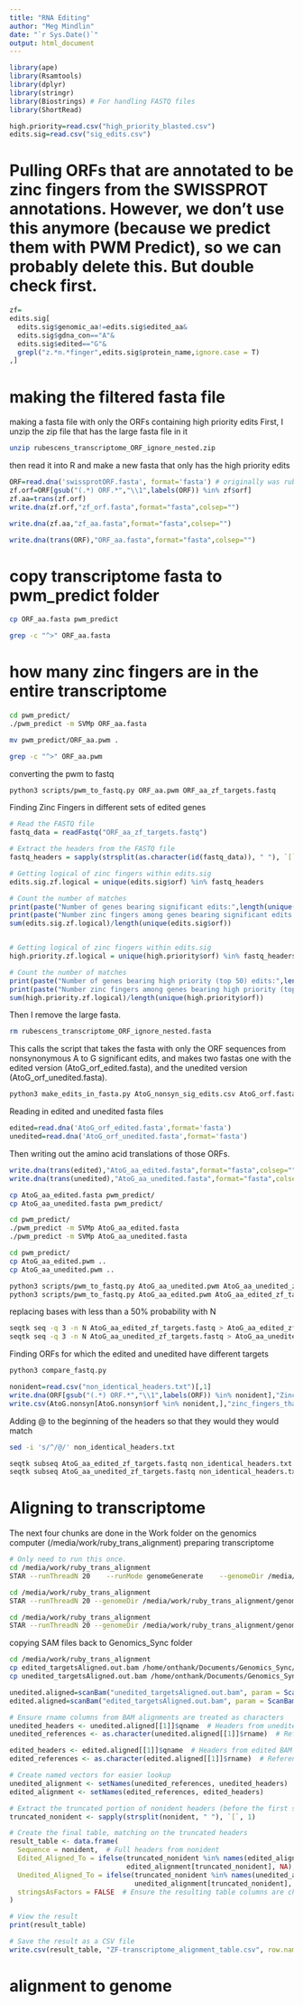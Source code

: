 ```yaml
---
title: "RNA Editing"
author: "Meg Mindlin"
date: "`r Sys.Date()`"
output: html_document
---
```


```r
library(ape)
library(Rsamtools)
library(dplyr)
library(stringr)
library(Biostrings) # For handling FASTQ files
library(ShortRead)
```



```r
high.priority=read.csv("high_priority_blasted.csv")
edits.sig=read.csv("sig_edits.csv")
```

# Pulling ORFs that are annotated to be zinc fingers from the SWISSPROT annotations.  However, we don't use this anymore (because we predict them with PWM Predict), so we can probably delete this. But double check first.
```r
zf=
edits.sig[
  edits.sig$genomic_aa!=edits.sig$edited_aa&
  edits.sig$gdna_con=="A"&
  edits.sig$edited=="G"&
  grepl("z.*n.*finger",edits.sig$protein_name,ignore.case = T)
,]
```


# making the filtered fasta file
making a fasta file with only the ORFs containing high priority edits
First, I unzip the zip file that has the large fasta file in it
```bash
unzip rubescens_transcriptome_ORF_ignore_nested.zip
```

then read it into R and make a new fasta that only has the high priority edits
```r
ORF=read.dna('swissprotORF.fasta', format='fasta') # originally was rubescens_transcriptome_ORF_ignore_nested.fasta
zf.orf=ORF[gsub("(.*) ORF.*","\\1",labels(ORF)) %in% zf$orf]
zf.aa=trans(zf.orf)
write.dna(zf.orf,"zf_orf.fasta",format="fasta",colsep="")

write.dna(zf.aa,"zf_aa.fasta",format="fasta",colsep="")


```

```r
write.dna(trans(ORF),"ORF_aa.fasta",format="fasta",colsep="")
```


# copy transcriptome fasta to pwm_predict folder
```bash
cp ORF_aa.fasta pwm_predict
```

```bash
grep -c "^>" ORF_aa.fasta
```

# how many zinc fingers are in the entire transcriptome
```bash
cd pwm_predict/
./pwm_predict -m SVMp ORF_aa.fasta
```

```bash
mv pwm_predict/ORF_aa.pwm .
```

```bash
grep -c "^>" ORF_aa.pwm 
```

converting the pwm to fastq
```bash
python3 scripts/pwm_to_fastq.py ORF_aa.pwm ORF_aa_zf_targets.fastq
```

Finding Zinc Fingers in different sets of edited genes
```r


# Read the FASTQ file
fastq_data = readFastq("ORF_aa_zf_targets.fastq")

# Extract the headers from the FASTQ file
fastq_headers = sapply(strsplit(as.character(id(fastq_data)), " "), `[`, 1)

# Getting logical of zinc fingers within edits.sig
edits.sig.zf.logical = unique(edits.sig$orf) %in% fastq_headers

# Count the number of matches
print(paste("Number of genes bearing significant edits:",length(unique(edits.sig$orf))))
print(paste("Number zinc fingers among genes bearing significant edits:",sum(edits.sig.zf.logical)))
sum(edits.sig.zf.logical)/length(unique(edits.sig$orf))


# Getting logical of zinc fingers within edits.sig
high.priority.zf.logical = unique(high.priority$orf) %in% fastq_headers

# Count the number of matches
print(paste("Number of genes bearing high priority (top 50) edits:",length(unique(high.priority$orf))))
print(paste("Number zinc fingers among genes bearing high priority (top 50) edits:",sum(high.priority.zf.logical)))
sum(high.priority.zf.logical)/length(unique(high.priority$orf))


```


Then I remove the large fasta.
```bash
rm rubescens_transcriptome_ORF_ignore_nested.fasta
```

This calls the script that takes the fasta with only the ORF sequences from nonsynonymous A to G significant edits, and makes two fastas one with the edited version (AtoG_orf_edited.fasta), and the unedited version (AtoG_orf_unedited.fasta).
```bash
python3 make_edits_in_fasta.py AtoG_nonsyn_sig_edits.csv AtoG_orf.fasta
```

Reading in edited and unedited fasta files
```r
edited=read.dna('AtoG_orf_edited.fasta',format='fasta')
unedited=read.dna('AtoG_orf_unedited.fasta',format='fasta')
```

Then writing out the amino acid translations of those ORFs.
```r
write.dna(trans(edited),"AtoG_aa_edited.fasta",format="fasta",colsep="")
write.dna(trans(unedited),"AtoG_aa_unedited.fasta",format="fasta",colsep="")
```

```bash
cp AtoG_aa_edited.fasta pwm_predict/
cp AtoG_aa_unedited.fasta pwm_predict/
```

```bash
cd pwm_predict/
./pwm_predict -m SVMp AtoG_aa_edited.fasta
./pwm_predict -m SVMp AtoG_aa_unedited.fasta
```

```bash
cd pwm_predict/
cp AtoG_aa_edited.pwm ..
cp AtoG_aa_unedited.pwm ..
```

```bash
python3 scripts/pwm_to_fastq.py AtoG_aa_unedited.pwm AtoG_aa_unedited_zf_targets.fastq
python3 scripts/pwm_to_fastq.py AtoG_aa_edited.pwm AtoG_aa_edited_zf_targets.fastq
```

replacing bases with less than a 50% probability with N
```bash
seqtk seq -q 3 -n N AtoG_aa_edited_zf_targets.fastq > AtoG_aa_edited_zf_targets_N.fastq
seqtk seq -q 3 -n N AtoG_aa_unedited_zf_targets.fastq > AtoG_aa_unedited_zf_targets_N.fastq
```

Finding ORFs for which the edited and unedited have different targets
```bash
python3 compare_fastq.py
```

```r
nonident=read.csv("non_identical_headers.txt")[,1]
write.dna(ORF[gsub("(.*) ORF.*","\\1",labels(ORF)) %in% nonident],"Zinc_fingers_that_change.fasta",format="fasta",colsep="")
write.csv(AtoG.nonsyn[AtoG.nonsyn$orf %in% nonident,],"zinc_fingers_that_change.csv",row.names = F)
```

Adding @ to the beginning of the headers so that they would they would match
```bash
sed -i 's/^/@/' non_identical_headers.txt
```

```bash
seqtk subseq AtoG_aa_edited_zf_targets.fastq non_identical_headers.txt > nonident_targets_edited.fastq
seqtk subseq AtoG_aa_unedited_zf_targets.fastq non_identical_headers.txt > nonident_targets_unedited.fastq
```

# Aligning to transcriptome
The next four chunks are done in the Work folder on the genomics computer (/media/work/ruby_trans_alignment)
preparing transcriptome
```bash
# Only need to run this once.
cd /media/work/ruby_trans_alignment
STAR --runThreadN 20  	--runMode genomeGenerate  	--genomeDir /media/work/ruby_trans_alignment/genomeDir  	--genomeFastaFiles /media/work/ruby_trans_alignment/Trinity.fasta  	--genomeSAindexNbases 12  --limitGenomeGenerateRAM 204889114890
```


```bash
cd /media/work/ruby_trans_alignment
STAR --runThreadN 20 --genomeDir /media/work/ruby_trans_alignment/genomeDir --readFilesIn /media/work/ruby_trans_alignment/nonident_targets_edited.fastq --outFileNamePrefix edited_targets --outSAMtype BAM Unsorted --outSAMprimaryFlag OneBestScore --outSAMmultNmax 1
```

```bash
cd /media/work/ruby_trans_alignment
STAR --runThreadN 20 --genomeDir /media/work/ruby_trans_alignment/genomeDir --readFilesIn /media/work/ruby_trans_alignment/nonident_targets_unedited.fastq --outFileNamePrefix unedited_targets --outSAMtype BAM Unsorted --outSAMprimaryFlag OneBestScore --outSAMmultNmax 1
```

copying SAM files back to Genomics_Sync folder
```bash
cd /media/work/ruby_trans_alignment
cp edited_targetsAligned.out.bam /home/onthank/Documents/Genomics_Sync/Octopus_rubescens_optic_lobe_RNA_Editing/
cp unedited_targetsAligned.out.bam /home/onthank/Documents/Genomics_Sync/Octopus_rubescens_optic_lobe_RNA_Editing/
```

```r
unedited.aligned=scanBam("unedited_targetsAligned.out.bam", param = ScanBamParam(what = c("qname", "rname")))
edited.aligned=scanBam("edited_targetsAligned.out.bam", param = ScanBamParam(what = c("qname", "rname")))
```

```r
# Ensure rname columns from BAM alignments are treated as characters
unedited_headers <- unedited.aligned[[1]]$qname  # Headers from unedited BAM
unedited_references <- as.character(unedited.aligned[[1]]$rname)  # References from unedited BAM as characters

edited_headers <- edited.aligned[[1]]$qname  # Headers from edited BAM
edited_references <- as.character(edited.aligned[[1]]$rname)  # References from edited BAM as characters

# Create named vectors for easier lookup
unedited_alignment <- setNames(unedited_references, unedited_headers)
edited_alignment <- setNames(edited_references, edited_headers)

# Extract the truncated portion of nonident headers (before the first space)
truncated_nonident <- sapply(strsplit(nonident, " "), `[`, 1)

# Create the final table, matching on the truncated headers
result_table <- data.frame(
  Sequence = nonident,  # Full headers from nonident
  Edited_Aligned_To = ifelse(truncated_nonident %in% names(edited_alignment),
                             edited_alignment[truncated_nonident], NA),
  Unedited_Aligned_To = ifelse(truncated_nonident %in% names(unedited_alignment),
                               unedited_alignment[truncated_nonident], NA),
  stringsAsFactors = FALSE  # Ensure the resulting table columns are characters
)

# View the result
print(result_table)

# Save the result as a CSV file
write.csv(result_table, "ZF-transcriptome_alignment_table.csv", row.names = FALSE)

```


# alignment to genome
```r

```


